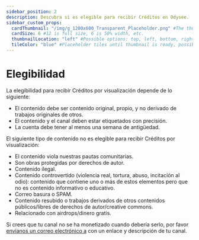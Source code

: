 ```yaml
---
sidebar_position: 2
description: Descubra si es elegible para recibir Créditos en Odysee.
sidebar_custom_props:
  cardThumbnail: "/img/g_1200x600_Transparent_Placeholder.png" #The thumbnail on the category card.
  cardSize: 6 #12 is full size, 6 is 50% width, etc.
  thumbnailLocation: "left" #Possible options: top, left, bottom, right, none
  tileColor: "blue" #Placeholder tiles until thumbnail is ready, possible options: blue, cream, darkpurple, lightpurple, mauve, orange, pink, none
---
```


# Elegibilidad

La elegibilidad para recibir Créditos por visualización depende de lo siguiente:

- El contenido debe ser contenido original, propio, y no derivado de trabajos originales de otros.
- El contenido y el canal deben estar etiquetados con precisión.
- La cuenta debe tener al menos una semana de antigüedad.

El siguiente tipo de contenido no es elegible para recibir Créditos por visualización:

- El contenido viola nuestras pautas comunitarias.
- Son obras protegidas por derechos de autor.
- Contenido ilegal.
- Contenido controvertido (violencia real, tortura, abuso, incitación al odio): contenido que contiene uno o más de estos elementos pero que no es contenido informativo o educativo.
- Correo basura o SPAM.
- Contenido resubido o trabajos derivados de otros contenidos públicos/libres de derechos de autor/creative commons.
- Relacionado con airdrops/dinero gratis.

Si crees que tu canal no se ha monetizado cuando debería serlo, por favor [envíanos un correo electrónico a](hello@odysee.com) con un enlace y descripción de tu canal.